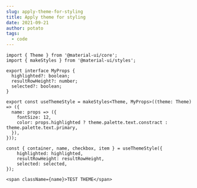 ```yaml
---
slug: apply-theme-for-styling
title: Apply theme for styling
date: 2021-09-21
author: potato
tags:
  - code
---
```

```
import { Theme } from '@material-ui/core';
import { makeStyles } from '@material-ui/styles';

export interface MyProps {
  highlighted?: boolean;
  resultRowHeight?: number;
  selected?: boolean;
}

export const useThemeStyle = makeStyles<Theme, MyProps>((theme: Theme) => ({
  name: props => ({
    fontSize: 12,
    color: props.highlighted ? theme.palette.text.constract : theme.palette.text.primary,
  }),
}));

const { container, name, checkbox, item } = useThemeStyle({
    highlighted: highlighted,
    resultRowHeight: resultRowHeight,
    selected: selected,
});

<span className={name}>TEST THEME</span>
```